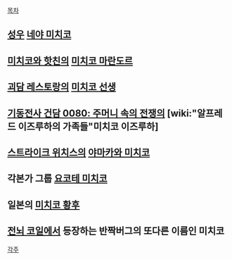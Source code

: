 [[목차]]
== [[성우]] [[네야 미치코]] ==
== [[미치코와 핫친]]의 [[미치코 마란도르]] ==
== [[괴담 레스토랑]]의 [[미치코 선생]] ==
== [[기동전사 건담 0080: 주머니 속의 전쟁]]의 [wiki:"알프레드 이즈루하의 가족들"미치코 이즈루하] ==
== [[스트라이크 위치스]]의 [[야마카와 미치코]] ==
== 각본가 그룹 [[요코테 미치코]] ==
== 일본의 [[미치코 황후]] ==
== [[전뇌 코일]]에서 등장하는 반짝버그의 또다른 이름인 미치코 ==
[[각주]]

